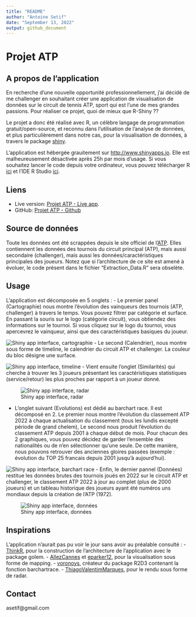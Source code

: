 ```yaml
---
title: "README"
author: "Antoine Setif"
date: "September 13, 2022"
output: github_document
---
```


# Projet ATP

## A propos de l'application
En recherche d'une nouvelle opportunité professionnellement, j'ai décidé de me challenger en souhaitant créer une application de visualisation de données sur le circuit de tennis ATP, sport qui est l'une de mes grandes passions. Pour réaliser ce projet, quoi de mieux que R-Shiny ??

Le projet a donc été réalisé avec R, un célèbre langage de programmation gratuit/open-source, et reconnu dans l'utilisation de l'analyse de données, et plus particulièrement dans notre cas, pour la visualisation de données, à travers le package [shiny](https://shiny.rstudio.com/).

L'application est hébergée grauitement sur <http://www.shinyapps.io>. Elle est malheureusement désactivée après 25h par mois d'usage.
Si vous souhaitez lancer le code depuis votre ordinateur, vous pouvez télécharger R [ici](https://cran.r-project.org/) et l'IDE R Studio [ici](https://www.rstudio.com/products/rstudio/download/#download).

## Liens
- Live version: [Projet ATP - Live app](https://antoinesetif.shinyapps.io/projet_tennis/).
- GitHub: [Projet ATP - Github](https://github.com/Twan76/Projet_ATP)

## Source de données
Toute les données ont été scrappées depuis le site officiel de l'[ATP](atptour.com). Elles contiennent les données des tournois du circuit principal (ATP), mais aussi secondaire (challenger), mais aussi les données/caractéristiques principales des joueurs.
Notez que si l'architecture de ce site est amené à évoluer, le code présent dans le fichier "Extraction_Data.R" sera obselète.

## Usage
L'application est décomposée en 5 onglets :
- Le premier panel (Cartographie) nous montre l'évolution des vainqueurs des tournois (ATP, challenger) à travers le temps. Vous pouvez filtrer par catégorie et surface. En passant la souris sur le logo (catégorie circuit), vous obtiendez des informations sur le tournoi. Si vous cliquez sur le logo du tournoi, vous apercevrez le vainqueur, ainsi que des caractéristiques basiques du joueur.

![Shiny app interface, cartographie](inst/app/www/images/cartographie.png)
- Le second (Calendrier), nous montre sous forme de timeline, le calendrier du circuit ATP et challenger. La couleur du bloc désigne une surface.

![Shiny app interface, timeline](inst/app/www/images/timeline.png)
- Vient ensuite l'onglet (Similarités) qui cherche à trouver les 3 joueurs présentant les caractéristiques statistiques (service/retour) les plus proches par rapport à un joueur donné.

![Shiny app interface, radar](inst/app/www/images/radar.png)

- L'onglet suivant (Evolutions) est dédié au barchart race. Il est décomposé en 2.
Le premier nous montre l'évolution du classement ATP 2022 à chaque actualisation du classement (tous les lundis excepté période de grand chelem), Le second nous produit l'évolution du classement ATP depuis 2001 à chaque début de mois. Pour chacun des 2 graphiques, vous pouvez décidez de garder l'ensemble des nationalités ou de n'en sélectionner qu'une seule. De cette manière, nous pouvons retrouver des anciennes gloires passées (exemple : évolution du TOP 25 francais depuis 2001 jusqu'à aujourd'hui).

![Shiny app interface, barchart race](inst/app/www/images/barchart_race.png)
- Enfin, le dernier pannel (Données) restitue les données brutes des tournois joués en 2022 sur le circuit ATP et challenger, le classement ATP 2022 à jour au complet (plus de 2000 joueurs) et un tableau historique des joueurs ayant été numéros uns mondiaux depuis la création de l'ATP (1972).

![Shiny app interface, données](inst/app/www/images/tableaux.png)


## Inspirations
L'application n'aurait pas pu voir le jour sans avoir au préalable consulté :
- [ThinkR](https://github.com/ThinkR-open/golem), pour la construction de l'architecture de l'application avec le package golem.
- [AllezCannes](https://github.com/AllezCannes/WorldCupSquads) et [eparker12](https://github.com/eparker12/nCoV_tracker), pour la visualisation sous forme de mapping.
- [voronoys](https://github.com/voronoys/barchartraceR2D3), créateur du package R2D3 contenant la fonction barchartrace.
- [ThiagoValentimMarques](https://github.com/ThiagoValentimMarques/The-ten-most-similar-players-Pro-Evolution-Soccer-2019), pour le rendu sous forme de radar.

## Contact
asetif@gmail.com




